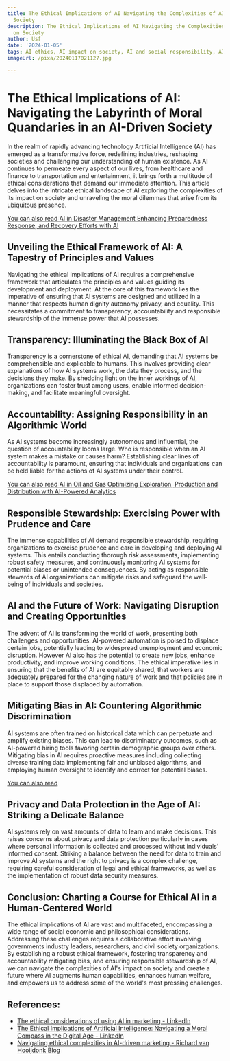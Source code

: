 ```yaml
---
title: The Ethical Implications of AI Navigating the Complexities of AI's Impact on
  Society
description: The Ethical Implications of AI Navigating the Complexities of AI's Impact
  on Society
author: Usf
date: '2024-01-05'
tags: AI ethics, AI impact on society, AI and social responsibility, AI regulation
imageUrl: /pixa/20240117021127.jpg

---
```

#  The Ethical Implications of  AI: Navigating the Labyrinth of Moral Quandaries in  an AI-Driven Society

In the realm  of rapidly advancing technology Artificial Intelligence (AI) has emerged as a transformative force, redefining  industries, reshaping societies and challenging our understanding of human existence. As AI continues to permeate  every aspect of our  lives, from healthcare and finance to transportation and entertainment, it brings forth a multitude of ethical considerations  that  demand our immediate attention. This article delves into the intricate ethical landscape of AI exploring the complexities of its  impact on society and unraveling the moral dilemmas that  arise from its ubiquitous presence.

[You can also read AI in Disaster Management Enhancing Preparedness Response, and  Recovery Efforts with AI](AI%20in%20Disaster%20Management%20Enhancing%20Preparedness%2C%20Response%2C%20and%20Recovery%20Efforts%20with%20AI)


## Unveiling the Ethical Framework  of AI: A Tapestry of Principles and Values

Navigating  the ethical  implications of AI  requires a comprehensive framework that  articulates the principles and values guiding its development and deployment. At the core of this framework lies the imperative of ensuring that AI systems  are designed and utilized in a  manner that respects human dignity autonomy privacy, and equality. This necessitates a commitment  to  transparency, accountability and  responsible stewardship of the immense power that  AI  possesses.

## Transparency: Illuminating the  Black Box of AI

Transparency is a cornerstone of ethical AI,  demanding that AI systems be comprehensible and explicable to humans. This involves providing clear explanations of how AI systems work, the data they process, and the decisions they make. By shedding light on the inner workings of AI, organizations can foster trust among users, enable informed decision-making, and facilitate meaningful oversight.

## Accountability: Assigning Responsibility in an Algorithmic World

As AI systems become increasingly autonomous and influential, the question of accountability looms large. Who is responsible when an AI system makes a mistake or causes harm? Establishing clear lines of accountability is paramount, ensuring that individuals  and organizations can be held liable for the actions of AI systems under their control.

[You can also read AI  in  Oil and Gas Optimizing Exploration, Production and Distribution with AI-Powered  Analytics](AI%20in%20Oil%20and%20Gas%20Optimizing%20Exploration%2C%20Production%2C%20and%20Distribution%20with%20AI-Powered%20Analytics)


## Responsible Stewardship: Exercising Power with  Prudence  and Care

The immense capabilities of AI demand responsible stewardship, requiring organizations to exercise prudence and  care in developing and deploying AI systems. This entails  conducting thorough risk assessments, implementing robust safety measures,  and continuously monitoring AI systems for potential biases or unintended consequences. By  acting as responsible stewards of AI  organizations can mitigate risks and safeguard the  well-being of individuals and societies.

## AI and  the Future of Work:  Navigating Disruption and Creating Opportunities

The advent of AI is transforming the  world of work, presenting both challenges and opportunities. AI-powered automation is  poised to displace certain jobs,  potentially leading  to  widespread unemployment and economic disruption. However  AI also has the potential to create new jobs, enhance productivity, and improve working conditions. The ethical imperative lies in ensuring that the benefits of AI are equitably shared, that workers are adequately prepared for the changing nature of work and that policies are in place to support those displaced by automation.

##  Mitigating Bias in AI:  Countering Algorithmic Discrimination

AI systems are often trained on historical data which can  perpetuate and amplify existing biases. This can lead to discriminatory outcomes, such as AI-powered hiring tools favoring certain demographic groups over others. Mitigating bias in AI requires proactive  measures including collecting diverse training data implementing fair and unbiased algorithms, and employing human oversight  to identify and correct for potential biases.

[You can  also read  ]()


## Privacy and Data  Protection in the Age of AI: Striking a Delicate Balance

AI systems rely on vast amounts of data to  learn and make  decisions. This raises concerns about privacy and data protection particularly in cases where personal information is collected and processed without individuals' informed consent. Striking a balance between the need for data to train and  improve  AI systems and the right to privacy is a complex challenge, requiring careful consideration of legal and ethical frameworks, as well as the implementation of robust data security  measures.

## Conclusion: Charting  a Course for Ethical AI in a Human-Centered World

The ethical implications of AI  are vast and multifaceted,  encompassing  a wide range of social economic and philosophical considerations. Addressing these challenges requires a  collaborative effort involving governments industry leaders,  researchers, and civil society organizations. By establishing a robust ethical framework,  fostering transparency and accountability mitigating bias, and ensuring  responsible stewardship of AI, we can navigate the complexities  of AI's impact on society and create  a  future where  AI augments human  capabilities, enhances human welfare, and empowers us to address  some of the  world's most pressing challenges.

## References:
- [The ethical considerations of using AI in marketing - LinkedIn](https://www.linkedin.com/pulse/ethical-considerations-using-ai-marketing-iftikhar-anjum)
- [The Ethical Implications of Artificial Intelligence: Navigating a Moral Compass in the Digital Age - LinkedIn](https://www.linkedin.com/pulse/ethical-implications-artificial-intelligence-navigating-gidwf)
- [Navigating ethical complexities in AI-driven marketing - Richard van Hooijdonk Blog](https://blog.richardvanhooijdonk.com/en/navigating-ethical-complexities-in-ai-driven-marketing/)
